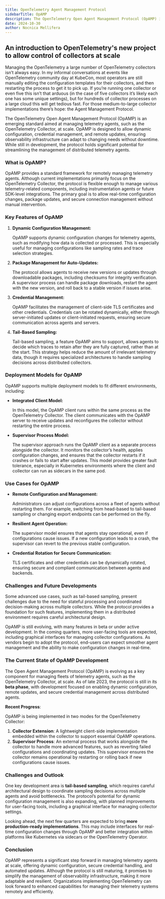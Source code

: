 ```yaml
---
title: OpenTelemetry Agent Management Protocol
sidebarTitle: OpAMP
description: The OpenTelemetry Open Agent Management Protocol (OpAMP) is an emerging standard aimed at managing telemetry agents, such as the OpenTelemetry Collector, at scale.
date: 2024-10-30
author: Nocnica Mellifera
---
```

## An introduction to OpenTelemetry's new project to allow control of collectors at scale

Managing the OpenTelemetry a large number of OpenTelemetry collectors isn’t always easy. In my informal conversations at events like OpenTelemetry community day at KubeCon, most operators are still manually editing the configuration templates for their collectors, and then restarting the process to get it to pick up. If you’re running one collector or even five this isn’t that arduous (in the case of five collectors it’s likely each one has some unique settings), but for hundreds of collector processes on a large cloud this will get tedious fast. For those medium-to-large collector implementations there’s hope: the Agent Management Protocol.

The OpenTelemetry Open Agent Management Protocol (OpAMP) is an emerging standard aimed at managing telemetry agents, such as the OpenTelemetry Collector, at scale. OpAMP is designed to allow dynamic configuration, credential management, and remote updates, ensuring observability infrastructure can adapt to changing needs without downtime. While still in development, the protocol holds significant potential for streamlining the management of distributed telemetry agents.

### What is OpAMP?

OpAMP provides a standard framework for remotely managing telemetry agents. Although current implementations primarily focus on the OpenTelemetry Collector, the protocol is flexible enough to manage various telemetry-related components, including instrumentation agents or future SDK-level integrations. The primary goal is to allow real-time configuration changes, package updates, and secure connection management without manual intervention.

### Key Features of OpAMP

1. **Dynamic Configuration Management:**
    
    OpAMP supports dynamic configuration changes for telemetry agents, such as modifying how data is collected or processed. This is especially useful for managing configurations like sampling rates and trace selection strategies.
    
2. **Package Management for Auto-Updates:**
    
    The protocol allows agents to receive new versions or updates through downloadable packages, including checksums for integrity verification. A supervisor process can handle package downloads, restart the agent with the new version, and roll back to a stable version if issues arise.
    
3. **Credential Management:**
    
    OpAMP facilitates the management of client-side TLS certificates and other credentials. Credentials can be rotated dynamically, either through server-initiated updates or client-initiated requests, ensuring secure communication across agents and servers.
    
4. **Tail-Based Sampling:**
    
    Tail-based sampling, a feature OpAMP aims to support, allows agents to decide which traces to retain after they are fully captured, rather than at the start. This strategy helps reduce the amount of irrelevant telemetry data, though it requires specialized architectures to handle sampling decisions across distributed collectors.
    

### Deployment Models for OpAMP

OpAMP supports multiple deployment models to fit different environments, including:

- **Integrated Client Model:**
    
    In this model, the OpAMP client runs within the same process as the OpenTelemetry Collector. The client communicates with the OpAMP server to receive updates and reconfigures the collector without restarting the entire process.
    
- **Supervisor Process Model:**
    
    The supervisor approach runs the OpAMP client as a separate process alongside the collector. It monitors the collector’s health, applies configuration changes, and ensures that the collector restarts if it crashes or fails to start after updates. This model provides greater fault tolerance, especially in Kubernetes environments where the client and collector can run as sidecars in the same pod.
    

### Use Cases for OpAMP

- **Remote Configuration and Management:**
    
    Administrators can adjust configurations across a fleet of agents without restarting them. For example, switching from head-based to tail-based sampling or changing export endpoints can be performed on the fly.
    
- **Resilient Agent Operation:**
    
    The supervisor model ensures that agents stay operational, even if configurations cause issues. If a new configuration leads to a crash, the supervisor can revert to the previous stable configuration.
    
- **Credential Rotation for Secure Communication:**
    
    TLS certificates and other credentials can be dynamically rotated, ensuring secure and compliant communication between agents and backends.
    

### Challenges and Future Developments

Some advanced use cases, such as tail-based sampling, present challenges due to the need for stateful processing and coordinated decision-making across multiple collectors. While the protocol provides a foundation for such features, implementing them in a distributed environment requires careful architectural design.

OpAMP is still evolving, with many features in beta or under active development. In the coming quarters, more user-facing tools are expected, including graphical interfaces for managing collector configurations. As vendors begin to adopt the protocol, end-users can expect smoother agent management and the ability to make configuration changes in real-time.

### The Current State of OpAMP Development

The Open Agent Management Protocol (OpAMP) is evolving as a key component for managing fleets of telemetry agents, such as the OpenTelemetry Collector, at scale. As of late 2023, the protocol is still in its **beta phase**, with development focused on enabling dynamic configuration, remote updates, and secure credential management across distributed agents.

**Recent Progress**:

OpAMP is being implemented in two modes for the OpenTelemetry Collector:

1. **Collector Extension**: A lightweight client-side implementation embedded within the collector to support essential OpAMP operations.
2. **Supervisor Process**: An external process that works alongside the collector to handle more advanced features, such as reverting failed configurations and coordinating updates. This supervisor ensures the collector remains operational by restarting or rolling back if new configurations cause issues.

### **Challenges and Outlook**

One key development area is **tail-based sampling**, which requires careful architectural design to coordinate sampling decisions across multiple agents and avoid bottlenecks. The protocol’s potential for dynamic configuration management is also expanding, with planned improvements for user-facing tools, including a graphical interface for managing collector settings.

Looking ahead, the next few quarters are expected to bring **more production-ready implementations**. This may include interfaces for real-time configuration changes through OpAMP and better integration within platforms like Kubernetes via sidecars or the OpenTelemetry Operator.

### Conclusion

OpAMP represents a significant step forward in managing telemetry agents at scale, offering dynamic configuration, secure credential handling, and automated updates. Although the protocol is still maturing, it promises to simplify the management of observability infrastructure, making it more adaptable and resilient. Organizations implementing OpenTelemetry can look forward to enhanced capabilities for managing their telemetry systems remotely and efficiently.
